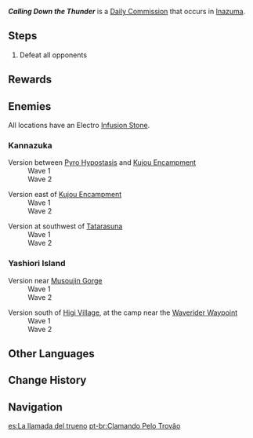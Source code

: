 {{Quest Infobox
|id             = 
|type           = Commission
|image          = Commission Calling Down the Thunder.png
|caption        = Version south of the [[Pyro Hypostasis]]
|summary        = Defeat the enemies surrounding an Electro [[Infusion Stone]].
|startLocation  = [[Yashiori Island]], [[Inazuma]]
|startLocation2 = [[Kannazuka]], Inazuma
|other          = *AR-Dependent Rewards
|region         = Inazuma
|characters     = Traveler
}}
'''''Calling Down the Thunder''''' is a [[Daily Commission]] that occurs in [[Inazuma]].

==Steps==
{{Quest Description|Some scoundrels are up to no good, researching an object that possesses the power of [[Electro]]. Stop them, and quick!}}
# Defeat all opponents

==Rewards==
{{Commission Rewards|full}}

==Enemies==
All locations have an Electro [[Infusion Stone]].

===Kannazuka===
;Version between [[Pyro Hypostasis]] and [[Kujou Encampment]]
:Wave 1 {{Enemy List|Nobushi: Jintouban;Nobushi: Hitsukeban;Nobushi: Kikouban}}
:Wave 2 {{Enemy List|Kairagi: Fiery Might*1}}

;Version east of [[Kujou Encampment]]
:Wave 1 {{Enemy List|Nobushi: Jintouban;Nobushi: Hitsukeban;Nobushi: Kikouban}}
:Wave 2 {{Enemy List|Kairagi: Dancing Thunder*1}}

;Version at southwest of [[Tatarasuna]]
:Wave 1 {{Enemy List|Crackling Axe Mitachurl;Electro Samachurl}}
:Wave 2 {{Enemy List|Crackling Axe Mitachurl;Electro Hilichurl Grenadier;Hilichurl Grenadier}}

===Yashiori Island===
;Version near [[Musoujin Gorge]]
:Wave 1 {{Enemy List|Kairagi: Dancing Thunder;Nobushi: Hitsukeban;Nobushi: Kikouban}}
:Wave 2 {{Enemy List|Kairagi: Fiery Might;Nobushi: Jintouban*2}}

;Version south of [[Higi Village]], at the camp near the [[Waverider Waypoint]]
:Wave 1 {{Enemy List|Fatui Pyroslinger Bracer;Fatui Geochanter Bracer;Fatui Pyro Agent}}
:Wave 2 {{Enemy List|Fatui Anemoboxer Vanguard;Fatui Electrohammer Vanguard}}

==Other Languages==
{{Other Languages
|en      = Calling Down the Thunder
|zhs     = 降雷之法
|zhs_rm  = Jiàngléi zhī Fǎ
|zht     = 降雷之法
|zht_rm  = Jiàngléi zhī Fǎ
|zh_tl   = Method of Calling Thunder Down
|ja      = 落雷の方法
|ja_rm   = Rakurai no Houhou
|ja_tl   = Method of Thunder Strike
|ko      = 번개를 내리는 방법
|ko_rm   = Beongaereul Naerineun Bangbeop
|ko_tl   = Method of Lightning Strike
|es      = La llamada del trueno
|es_tl   = The Call of Thunder
|fr      = L'appel du tonnerre
|fr_tl   = The Call of the Thunder
|ru      = Зов грома
|ru_tl   = Call of the Thunder
|th      = กฎเกณฑ์แห่งสายฟ้า
|th_rm   = 
|th_tl   = Laws of the Thunder
|vi      = Thuật Gọi Sấm
|vi_tl   = 
|de      = Den Donner herbeirufen
|de_tl   = To Summon the Thunder
|id      = Memanggil Petir
|id_tl   = Calling the Thunder
|pt      = Clamando Pelo Trovão
|pt_tl   = 
|tr      = Yıldırımı Çağırmak
|tr_tl   = 
|it      = Evocare il tuono
|it_tl   = To Summon the Thunder
}}

==Change History==
{{Change History|2.0}}

==Navigation==
{{Commission Navbox|Basic}}

[[es:La llamada del trueno]]
[[pt-br:Clamando Pelo Trovão]]